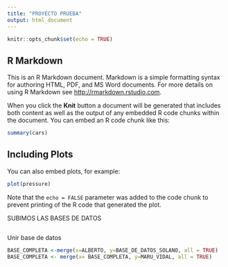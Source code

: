 ```yaml
---
title: "PROYECTO PRUEBA"
output: html_document
---
```


```r
knitr::opts_chunk$set(echo = TRUE)
```

## R Markdown

This is an R Markdown document. Markdown is a simple formatting syntax for authoring HTML, PDF, and MS Word documents. For more details on using R Markdown see <http://rmarkdown.rstudio.com>.

When you click the **Knit** button a document will be generated that includes both content as well as the output of any embedded R code chunks within the document. You can embed an R code chunk like this:

```r
summary(cars)
```

## Including Plots

You can also embed plots, for example:

```r
plot(pressure)
```

Note that the `echo = FALSE` parameter was added to the code chunk to prevent printing of the R code that generated the plot.


SUBIMOS LAS BASES DE DATOS

```r

```

Unir base de datos

```r
BASE_COMPLETA <-merge(x=ALBERTO, y=BASE_DE_DATOS_SOLANO, all = TRUE)
BASE_COMPLETA <- merge(x= BASE_COMPLETA, y=MARU_VIDAL, all = TRUE)

```

